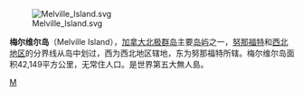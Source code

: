 [[File:Melville_Island.svg|right]]

'''梅尔维尔岛'''（Melville Island），[[加拿大|加拿大]][[北极群岛|北极群岛]]主要[[岛屿|岛屿]]之一，[[努那福特|努那福特]]和[[西北地区_(加拿大)|西北地区]]的分界线从岛中划过，西为西北地区辖地，东为努那福特所辖。梅尔维尔岛面积42,149平方公里，无常住人口。是世界第五大無人島。

{{coord|75|30|N|111|30|W|display=title}}

{{Arctic Islands}}

{{Authority control}}
[[Category:加拿大岛屿|M]]
